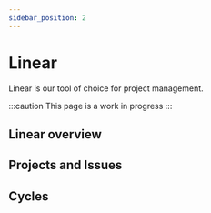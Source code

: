 ```yaml
---
sidebar_position: 2
---
```


# Linear

Linear is our tool of choice for project management.

:::caution
This page is a work in progress
:::

## Linear overview

## Projects and Issues

## Cycles
